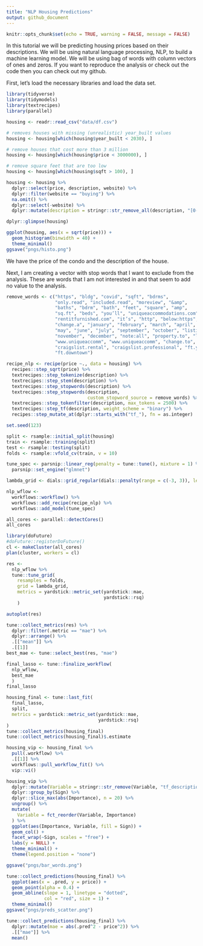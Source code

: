 ```yaml
---
title: "NLP Housing Predictions"
output: github_document
---
```


```r
knitr::opts_chunk$set(echo = TRUE, warning = FALSE, message = FALSE)
```

In this tutorial we will be predicting housing prices based on their descriptions. We will be using natural language processing, NLP, to build a machine learning model. We will be using bag of words with column vectors of ones and zeros. If you want to reproduce the analysis or check out the code then you can check out my github.

First, let's load the necessary libraries and load the data set. 

```r
library(tidyverse)
library(tidymodels)
library(textrecipes)
library(parallel)
```

```r
housing <- readr::read_csv("data/df.csv")
```

```r
# removes houses with missing (unrealistic) year_built values
housing <- housing[which(housing$year_built < 2030), ]

# remove houses that cost more than 3 million
housing <- housing[which(housing$price < 3000000), ]

# remove square feet that are too low 
housing <- housing[which(housing$sqft > 100), ]

housing <- housing %>% 
  dplyr::select(price, description, website) %>% 
  dplyr::filter(website == "buying") %>% 
  na.omit() %>% 
  dplyr::select(-website) %>% 
  dplyr::mutate(description = stringr::str_remove_all(description, "[0-9]+"))

dplyr::glimpse(housing)

ggplot(housing, aes(x = sqrt(price))) +
  geom_histogram(binwidth = 40) +
  theme_minimal() 
ggsave("pngs/histo.png")
```

We have the price of the condo and the description of the house. 

Next, I am creating a vector with stop words that I want to exclude from the analysis. These are words that I am not interested in and that seem to add no value to the analysis.

```r
remove_words <- c("https", "bldg", "covid", "sqft", "bdrms",
                  "only.read", "included.read", "moreview", "&amp",
                  "baths", "bdrm", "bath", "feet", "square", "amp",
                  "sq.ft", "beds", "you’ll", "uniqueaccommodations.com",
                  "rentitfurnished.com", "it’s", "http", "below:https",
                  "change.a", "january", "february", "march", "april", 
                  "may", "june", "july", "september", "october", "listing.to", 
                  "november", "december", "note:all", "property.to", "link:http",
                  "www.uniqueaccomm", "www.uniqueaccomm", "change.to", "furnishedsq",
                  "craigslist.rental", "craigslist.professional", "ft.yaletown",
                  "ft.downtown")

recipe_nlp <- recipe(price ~., data = housing) %>% 
  recipes::step_sqrt(price) %>% 
  textrecipes::step_tokenize(description) %>%  
  textrecipes::step_stem(description) %>% 
  textrecipes::step_stopwords(description) %>% 
  textrecipes::step_stopwords(description, 
                              custom_stopword_source = remove_words) %>%
  textrecipes::step_tokenfilter(description, max_tokens = 2500) %>%
  textrecipes::step_tf(description, weight_scheme = "binary") %>% 
  recipes::step_mutate_at(dplyr::starts_with("tf_"), fn = as.integer)
```

```r
set.seed(123)

split <- rsample::initial_split(housing)
train <- rsample::training(split)
test <- rsample::testing(split)
folds <- rsample::vfold_cv(train, v = 10)
```

```r
tune_spec <- parsnip::linear_reg(penalty = tune::tune(), mixture = 1) %>%
  parsnip::set_engine("glmnet")

lambda_grid <- dials::grid_regular(dials::penalty(range = c(-3, 3)), levels = 100)

nlp_wflow <-
  workflows::workflow() %>%
  workflows::add_recipe(recipe_nlp) %>%
  workflows::add_model(tune_spec)

all_cores <- parallel::detectCores()
all_cores

library(doFuture)
#doFuture::registerDoFuture()
cl <- makeCluster(all_cores)
plan(cluster, workers = cl)
```

```r
res <-
  nlp_wflow %>%
  tune::tune_grid(
    resamples = folds,
    grid = lambda_grid,
    metrics = yardstick::metric_set(yardstick::mae,
                                    yardstick::rsq)
    )

autoplot(res)

tune::collect_metrics(res) %>% 
  dplyr::filter(.metric == "mae") %>% 
  dplyr::arrange() %>% 
  .[["mean"]] %>% 
  .[[1]] 
best_mae <- tune::select_best(res, "mae")

final_lasso <- tune::finalize_workflow(
  nlp_wflow, 
  best_mae
  )
final_lasso
```

```r
housing_final <- tune::last_fit(
  final_lasso, 
  split,
  metrics = yardstick::metric_set(yardstick::mae,
                                  yardstick::rsq)
)
tune::collect_metrics(housing_final)
tune::collect_metrics(housing_final)$.estimate
```

```r
housing_vip <- housing_final %>% 
  pull(.workflow) %>% 
  .[[1]] %>% 
  workflows::pull_workflow_fit() %>% 
  vip::vi()
```

```r
housing_vip %>% 
  dplyr::mutate(Variable = stringr::str_remove(Variable, "tf_description_")) %>% 
  dplyr::group_by(Sign) %>%
  dplyr::slice_max(abs(Importance), n = 20) %>%
  ungroup() %>%
  mutate(
    Variable = fct_reorder(Variable, Importance)
  ) %>% 
  ggplot(aes(Importance, Variable, fill = Sign)) +
  geom_col() +
  facet_wrap(~Sign, scales = "free") +
  labs(y = NULL) +
  theme_minimal() +
  theme(legend.position = "none")

ggsave("pngs/bar_words.png")
```

```r
tune::collect_predictions(housing_final) %>%
  ggplot(aes(x = .pred, y = price)) +
  geom_point(alpha = 0.4) +
  geom_abline(slope = 1, linetype = "dotted", 
              col = "red", size = 1) +
  theme_minimal()
ggsave("pngs/preds_scatter.png")

tune::collect_predictions(housing_final) %>% 
  dplyr::mutate(mae = abs(.pred^2 - price^2)) %>% 
  .[["mae"]] %>% 
  mean()
```

